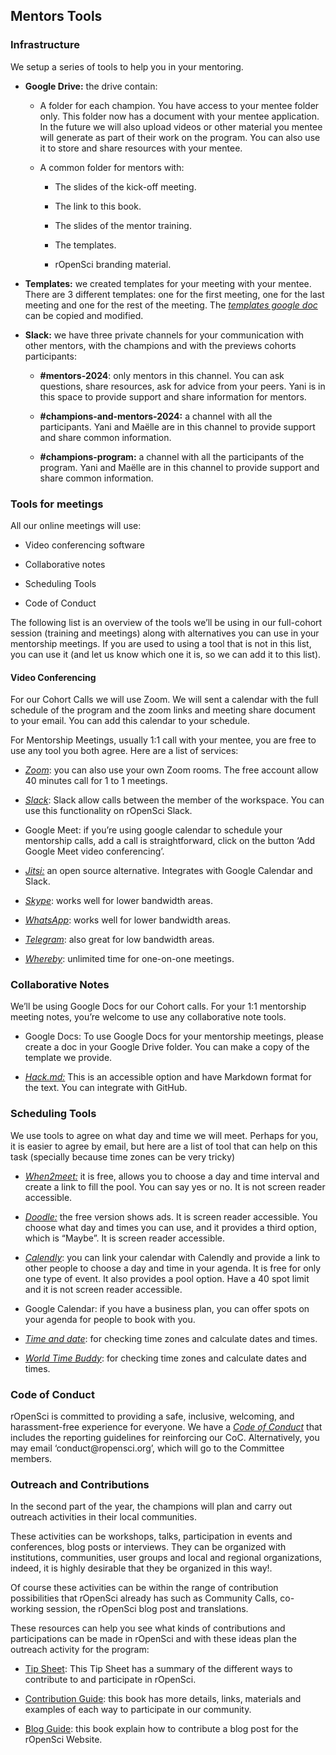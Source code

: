 ## Mentors Tools

### Infrastructure {#infrastructure}

We setup a series of tools to help you in your mentoring.

- **Google Drive:** the drive contain:

  - A folder for each champion. You have access to your mentee folder
    only. This folder now has a document with your mentee application. In the future we will also upload videos or other material you mentee will generate as part of their work on the program.  You can also use it to store and share resources with your mentee. 

  - A common folder for mentors with:

    - The slides of the kick-off meeting.

    - The link to this book.

    - The slides of the mentor training.

    - The templates.
    
    - rOpenSci branding material. 

- **Templates:** we created templates for your meeting with your mentee.
  There are 3 different templates: one for the first meeting, one for
  the last meeting and one for the rest of the meeting. The [*templates
  google doc*](https://docs.google.com/document/u/0/d/1vjmfbjv9ABJ6fkbtQRMFPydJZ3ypKOIpZ-xf7_iBhvo/edit)
  can be copied and modified.

- **Slack:** we have three private channels for your communication with
  other mentors, with the champions and with the previews cohorts participants:

  - **\#mentors-2024**: only mentors in this channel. You can ask
    questions, share resources, ask for advice from your peers. Yani is in this space to
    provide support and share information for mentors.

  - **\#champions-and-mentors-2024:** a channel with all the participants. Yani
  and Maëlle are in this channel to provide support and share common
  information.
  
  - **\#champions-program:** a channel with all the participants of the program. Yani
  and Maëlle are in this channel to provide support and share common
  information.

### Tools for meetings {#meeting-tools}

All our online meetings will use:

- Video conferencing software

- Collaborative notes

- Scheduling Tools

- Code of Conduct

The following list is an overview of the tools we’ll be using in our
full-cohort session (training and meetings) along with alternatives you
can use in your mentorship meetings. If you are used to using a tool
that is not in this list, you can use it (and let us know which one it
is, so we can add it to this list).

#### Video Conferencing {#videocalls}

For our Cohort Calls we will use Zoom. We will sent a calendar with the
full schedule of the program and the zoom links and meeting share
document to your email. You can add this calendar to your schedule.

For Mentorship Meetings, usually 1:1 call with your mentee, you are free
to use any tool you both agree. Here are a list of services:

- [*Zoom*](http://zoom.us/): you can also use your own Zoom rooms. The
  free account allow 40 minutes call for 1 to 1 meetings.

- [*Slack*](https://slack.com/help/articles/216771908-Make-calls-in-Slack):
  Slack allow calls between the member of the workspace. You can use
  this functionality on rOpenSci Slack.

- Google Meet: if you’re using google calendar to schedule your
  mentorship calls, add a call is straightforward, click on the button
  ‘Add Google Meet video conferencing’.

- [*Jitsi:*](http://meet.jit.si/) an open source alternative. Integrates
  with Google Calendar and Slack.

- [*Skype*](http://skype.com/): works well for lower bandwidth areas.

- [*WhatsApp*](https://www.whatsapp.com/): works well for lower
  bandwidth areas.

- [*Telegram*](https://telegram.org/): also great for low bandwidth
  areas.

- [*Whereby*](https://whereby.com/): unlimited time for one-on-one
  meetings.

### Collaborative Notes {#note-taking}

We’ll be using Google Docs for our Cohort calls. For your 1:1 mentorship
meeting notes, you’re welcome to use any collaborative note tools.

- Google Docs: To use Google Docs for your mentorship meetings, please
  create a doc in your Google Drive folder. You can make a copy of the
  template we provide.

- [*Hack.md:*](https://hackmd.io/) This is an accessible option and have
  Markdown format for the text. You can integrate with GitHub.

### Scheduling Tools {#scheduling}

We use tools to agree on what day and time we will meet. Perhaps for
you, it is easier to agree by email, but here are a list of tool that
can help on this task (specially because time zones can be very tricky)

- [*When2meet:*](https://www.when2meet.com/) it is free, allows you to
  choose a day and time interval and create a link to fill the pool. You
  can say yes or no. It is not screen reader accessible.

- [*Doodle:*](https://doodle.com/) the free version shows ads. It is
  screen reader accessible. You choose what day and times you can use,
  and it provides a third option, which is “Maybe”. It is screen reader
  accessible.

- [*Calendly*](https://calendly.com/): you can link your calendar with
  Calendly and provide a link to other people to choose a day and time
  in your agenda. It is free for only one type of event. It also
  provides a pool option. Have a 40 spot limit and it is not screen
  reader accessible.

- Google Calendar: if you have a business plan, you can offer spots on
  your agenda for people to book with you.

- [*Time and date*](http://timeanddate.com/): for checking time zones
  and calculate dates and times.

- [*World Time Buddy*](https://www.worldtimebuddy.com): for checking time zones
  and calculate dates and times.

### Code of Conduct

rOpenSci is committed to providing a safe, inclusive, welcoming, and
harassment-free experience for everyone. We have a [*Code of
Conduct*](https://ropensci.org/code-of-conduct/) that includes the
reporting guidelines for reinforcing our CoC. Alternatively, you may
email 'conduct@ropensci.org', which will go to the Committee members.

### Outreach and Contributions 

In the second part of the year, the champions will plan and carry out outreach activities in their local communities. 

These activities can be workshops, talks, participation in events and conferences, blog posts or interviews.  They can be organized with institutions, communities, user groups and local and regional organizations, indeed, it is highly desirable that they be organized in this way!.

Of course these activities can be within the range of contribution possibilities that rOpenSci already has such as Community Calls, co-working session, the rOpenSci blog post and translations. 

These resources can help you see what kinds of contributions and participations can be made in rOpenSci and with these ideas plan the outreach activity for the program:
 
* [Tip Sheet](https://ropensci.org/blog/2022/09/13/contributing-ropensci/): This Tip Sheet has a summary of the different ways to contribute to and participate in rOpenSci.

* [Contribution Guide](https://contributing.ropensci.org/): this book has more details, links, materials and examples of each way to participate in our community. 

* [Blog Guide](https://blogguide.ropensci.org/): this book explain how to contribute a blog post for the rOpenSci Website. 
